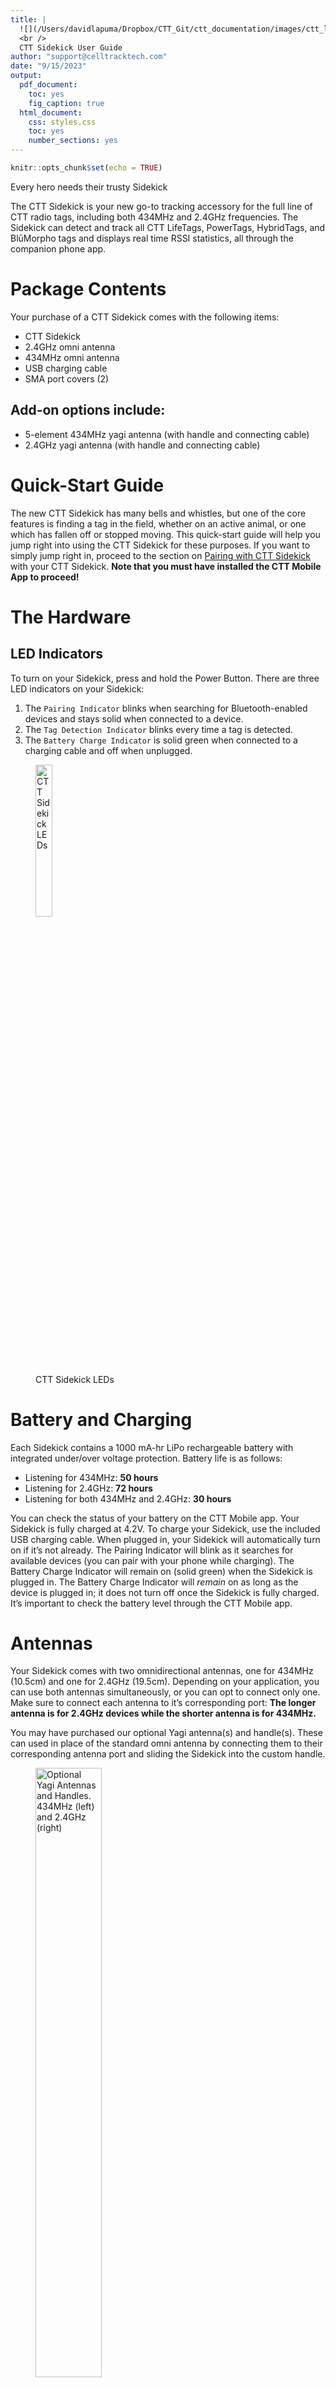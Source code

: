 ```yaml
---
title: |
  ![](/Users/davidlapuma/Dropbox/CTT_Git/ctt_documentation/images/ctt_logo.png){width=3in}  
  <br />
  CTT Sidekick User Guide
author: "support@celltracktech.com"
date: "9/15/2023"
output:
  pdf_document:
    toc: yes
    fig_caption: true
  html_document:
    css: styles.css
    toc: yes
    number_sections: yes
---
```


```r
knitr::opts_chunk$set(echo = TRUE)
```

\newpage

<p class="pullquote">Every hero needs their trusty Sidekick</p>

The CTT Sidekick is your new go-to tracking accessory for the full line of CTT radio tags, including both 434MHz and 2.4GHz frequencies. The Sidekick can detect and track all CTT LifeTags, PowerTags, HybridTags, and BlūMorpho tags and displays real time RSSI statistics, all through the companion phone app. 

# Package Contents

Your purchase of a CTT Sidekick comes with the following items: 

* CTT Sidekick 
* 2.4GHz omni antenna
* 434MHz omni antenna
* USB charging cable
* SMA port covers (2)

## Add-on options include:

* 5-element 434MHz yagi antenna (with handle and connecting cable)
* 2.4GHz yagi antenna (with handle and connecting cable)


# Quick-Start Guide

The new CTT Sidekick has many bells and whistles, but one of the core features is finding a tag in the field, whether on an active animal, or one which has fallen off or stopped moving. This quick-start guide will help you jump right into using the CTT Sidekick for these purposes. If you want to simply jump right in, proceed to the section on [Pairing with CTT Sidekick] with your CTT Sidekick. **Note that you must have installed the CTT Mobile App to proceed!**

# The Hardware

## LED Indicators

To turn on your Sidekick, press and hold the Power Button. There are three LED indicators on your Sidekick:

1. The `Pairing Indicator` blinks when searching for Bluetooth-enabled devices and stays solid when connected to a device.
2. The `Tag Detection Indicator` blinks every time a tag is detected.
3. The `Battery Charge Indicator` is solid green when connected to a charging cable and off when unplugged.
 
![CTT Sidekick LEDs](/Users/davidlapuma/Library/CloudStorage/Dropbox/CTT_Git/ctt_documentation/images/Sidekick_LEDs.jpg){#id .class width=25%}

# Battery and Charging

Each Sidekick contains a 1000 mA-hr LiPo rechargeable battery with integrated under/over voltage protection. Battery life is as follows:

  * Listening for 434MHz: **50 hours**
  * Listening for 2.4GHz: **72 hours**
  * Listening for both 434MHz and 2.4GHz: **30 hours**
 
You can check the status of your battery on the CTT Mobile app. Your Sidekick is fully charged at 4.2V. To charge your Sidekick, use the included USB charging cable. When plugged in, your Sidekick will automatically turn on if it's not already. The Pairing Indicator will blink as it searches for available devices (you can pair with your phone while charging). The Battery Charge Indicator will remain on (solid green) when the Sidekick is plugged in. The Battery Charge Indicator will *remain* on as long as the device is plugged in; it does not turn off once the Sidekick is fully charged. It's important to check the battery level through the CTT Mobile app. 

<!-- Any idea how long it takes to charge? -->

# Antennas

Your Sidekick comes with two omnidirectional antennas, one for 434MHz (10.5cm) and one for 2.4GHz (19.5cm). Depending on your application, you can use both antennas simultaneously, or you can opt to connect only one. Make sure to connect each antenna to it's corresponding port: **The longer antenna is for 2.4GHz devices while the shorter antenna is for 434MHz.** 

You may have purchased our optional Yagi antenna(s) and handle(s). These can used in place of the standard omni antenna by connecting them to their corresponding antenna port and sliding the Sidekick into the custom handle. 

![Optional Yagi Antennas and Handles. 434MHz (left) and 2.4GHz (right)](/Users/davidlapuma/Library/CloudStorage/Dropbox/CTT_Git/ctt_documentation/images/sidekick_yagiAntennas.JPG){#id .class width=50%}

![Optional 434MHz Yagi and custom handle with Sidekick locked in. *Also note the 2.4GHz omni antenna still attached.*](/Users/davidlapuma/Library/CloudStorage/Dropbox/CTT_Git/ctt_documentation/images/sidekick_434MHzYagi.JPG){#id .class width=50%}

## Storing your Sidekick

While your CTT Sidekick is very robust and field-tested, we recommend storing your Sidekick with the antennas disconnected from the SMA ports to avoid any unintended and excessive pressure on the connectors. As well, you should also use the two dust covers to protect your SMA ports when not in use.


# Mobile Application - CTT Mobile

To use the CTT Sidekick, you will need to install the CTT Mobile app on your Android or iOS device. CTT Mobile is your working interface with the CTT Sidekick.


## Installing CTT Mobile

CTT Mobile is available for download on the iOS AppStore and Google PlayStore.


## Pairing with CTT Sidekick

To begin using your CTT Sidekick, you'll need to pair your smartphone (or other smart device) to the Sidekick using the CTT Mobile app. Please follow the instructions below:

 1. From the home screen of CTT Mobile, select the Connect Device launch tile.

![CTT Mobile Home Screen](/Users/davidlapuma/Library/CloudStorage/Dropbox/CTT_Git/ctt_documentation/images/CTT Mobile_1.jpg){#id .class width=25%}

 
 2. Tap the Start Scan button and a list of available devices will appear.

![Start Scan Screen](/Users/davidlapuma/Library/CloudStorage/Dropbox/CTT_Git/ctt_documentation/images/CTT Mobile_2.jpg){#id .class width=25%}

 
 3. The CTT Sidekick will be listed as **CTT Sidekick (XXXXXXXX)** in the available devices list, where XXXXXXXX is the unique identifier of your CTT Sidekick. Find the your Sidekick in the list and tap Connect. 

![Device Screen](/Users/davidlapuma/Library/CloudStorage/Dropbox/CTT_Git/ctt_documentation/images/CTT Mobile_3.jpg){#id .class width=25%}

 4. Once pairing is complete, the mobile application will notify you. Tap ``Go'' to continue to the CTT Sidekick Main Hub screen.

![Pairing Complete Confirmation](/Users/davidlapuma/Library/CloudStorage/Dropbox/CTT_Git/ctt_documentation/images/CTT Mobile_4.jpg){#id .class width=25%} ![CTT Sidekick Main Hub Screen](/Users/davidlapuma/Library/CloudStorage/Dropbox/CTT_Git/ctt_documentation/images/CTT Mobile_5.jpg){#id .class width=25%}


# Sidekick Operation

After pairing is complete, you will see the CTT Sidekick Main Hub screen (see figure above). Please note, the Home button at the bottom right will exit the Sidekick Hub and return you to the homescreen for CTT Mobile. You will need to reconnect to your Sidekick from there. 


## Calibrate Compass

![Compass Calibration Screen](/Users/davidlapuma/Library/CloudStorage/Dropbox/CTT_Git/ctt_documentation/images/sidekick_compassCalib1.PNG){#id .class width=25%} ![Compass Calibration Complete](/Users/davidlapuma/Library/CloudStorage/Dropbox/CTT_Git/ctt_documentation/images/sidekick_compassCalib2.PNG){#id .class width=25%} ![Compass Calibration Saved](/Users/davidlapuma/Library/CloudStorage/Dropbox/CTT_Git/ctt_documentation/images/sidekick_calibrationSaved.PNG){#id .class width=25%}

![](/Users/davidlapuma/Library/CloudStorage/Dropbox/CTT_Git/ctt_documentation/images/sidekick_CompassNotCalib.PNG){#id .class width=25%} ![](/Users/davidlapuma/Library/CloudStorage/Dropbox/CTT_Git/ctt_documentation/images/sidekick_calibratedCompass.PNG){#id .class width=25%}



## Detect Tags

The main feature of the CTT Sidekick is its ability to detect radio tags.  From the CTT Sidekick Main Hub screen select the ``Detect'' launch tile to navigate to the Tag List screen.  

At the very top right of the Detect Tags screen, in the header, are two small buttons:

* **`X`** - This button clears the Detection List. You may find this useful when you have scaanned an area where you had multiple detections, but then move to a new area, just to see only the tags currently within range of your Sidekick.

* **`Location Icon`** - This button toggles whether you enable Location Services, which are required for localizing tags in map view, as well as for other features. You can turn this off to save battery life when you're not actively tracking tags.

Also at the top of the Tag List screen there are three larger buttons:

* **`2.4GHz`** - This button toggles the 2.4GHz radio receiver on and off.  When the radio is on the icon and text will be green when it is off the icon and text will be grey.

* **`434MHz`** - This button toggles the 434MHz radio receiver on and off.  When the radio is on the icon and text will be green when it is off the icon and text will be grey.

* **`Record/Stop`** - This button starts and stops the recording of tag detections.  When recording is in progress all tag detections will be written to a csv file along with the current location recorded from your mobile device's GPS receiver.

Just below the row of buttons you'll find the a row with actions for sorting and filtering the tag list:

* **`Tag List Sort Options`** - Tapping this button will display a list of options for sorting the tag list.

![Tag Sort Options](/Users/davidlapuma/Library/CloudStorage/Dropbox/CTT_Git/ctt_documentation/images/ sidekick_sort.PNG){#id .class width=25%}


* **`Tag ID Search`** - Use this text box to search the tag list by tag Id.  You can search by partial tag Id.  Search is not case-sensitive.

![Tag ID Search](/Users/davidlapuma/Library/CloudStorage/Dropbox/CTT_Git/ctt_documentation/images/sidekick_searchTagID.PNG){#id .class width=25%}

* **`Tag Count`** - You will see two numbers ``X / Y''.  Where Y is total number of tags detected since starting the app and X is number currently being displayed due to list filtering such as searching for a tag Id.

Clicking on an individual tag opens up the chart for that tag, as well as several more options:

![](/Users/davidlapuma/Library/CloudStorage/Dropbox/CTT_Git/ctt_documentation/images/sidekick_DetectTag.PNG){#id .class width=25%}

**`Chart Type`**: Options include `RSSI vs. Time`, `RSSI Histogram`, `Solar Voltage`, `Temperature`

**`Change Over Time`**: Options include `10s`, `30s`, `1min`, `2min`, `5min`

**`Map`**: Opens the `Map` window

**`Localization`**: Opens the `Localization` window

**`Calibrate`**: Opens the `Calibration` window

## Map View
![](/Users/davidlapuma/Library/CloudStorage/Dropbox/CTT_Git/ctt_documentation/images/sidekick_DetectTag.PNG){#id .class width=25%}
![](/Users/davidlapuma/Library/CloudStorage/Dropbox/CTT_Git/ctt_documentation/images/sidekickMap_YagiAntTip.PNG){#id .class width=25%}
![](/Users/davidlapuma/Library/CloudStorage/Dropbox/CTT_Git/ctt_documentation/images/sidekickMap_YagiAnt.PNG){#id .class width=25%}
![](/Users/davidlapuma/Library/CloudStorage/Dropbox/CTT_Git/ctt_documentation/images/sidekickMap_ConnectOmniTip.PNG){#id .class width=25%}
![](/Users/davidlapuma/Library/CloudStorage/Dropbox/CTT_Git/ctt_documentation/images/sidekickMap_OmniAnt.PNG){#id .class width=25%}
![](/Users/davidlapuma/Library/CloudStorage/Dropbox/CTT_Git/ctt_documentation/images/sidekickMap_chooseAntenna.PNG){#id .class width=25%}

## Localization

![](/Users/davidlapuma/Library/CloudStorage/Dropbox/CTT_Git/ctt_documentation/images/sidekick_LocalizationWarn.PNG){#id .class width=25%}

![](/Users/davidlapuma/Library/CloudStorage/Dropbox/CTT_Git/ctt_documentation/images/sidekick_localization1.PNG){#id .class width=25%}
![](/Users/davidlapuma/Library/CloudStorage/Dropbox/CTT_Git/ctt_documentation/images/sidekick_localizationFinal.PNG){#id .class width=25%}

<!-- ![](){#id .class width=25%} -->

![Example of optimal Sidekick orientation for using localization](/Users/davidlapuma/Library/CloudStorage/Dropbox/CTT_Git/ctt_documentation/images/localization_orientation.png){#id .class width=50%}


## Calibrating RSSI vs.  Distance
![Example of tag calibration attenuation](/Users/davidlapuma/Library/CloudStorage/Dropbox/CTT_Git/ctt_documentation/images/calibration_atten_diagram.png){#id .class width=50%}

![](/Users/davidlapuma/Library/CloudStorage/Dropbox/CTT_Git/ctt_documentation/images/sidekick_calibrateTag.PNG){#id .class width=25%}


## RSSI vs.  Distance Fit Parameters

![](/Users/davidlapuma/Library/CloudStorage/Dropbox/CTT_Git/ctt_documentation/images/sk_localization_choose_alg.PNG){#id .class width=25%}

![](/Users/davidlapuma/Library/CloudStorage/Dropbox/CTT_Git/ctt_documentation/images/sk_localization_chooseParam.PNG){#id .class width=25%}
![](/Users/davidlapuma/Library/CloudStorage/Dropbox/CTT_Git/ctt_documentation/images/sk_localization_chooseModel.PNG){#id .class width=25%}
![](/Users/davidlapuma/Library/CloudStorage/Dropbox/CTT_Git/ctt_documentation/images/sk_localization_paramDesc.PNG){#id .class width=25%}
![](/Users/davidlapuma/Library/CloudStorage/Dropbox/CTT_Git/ctt_documentation/images/sk_localization_ParamSets.PNG){#id .class width=25%}


## Firmware Updates

# Conclusion

In conclusion the CTT Sidekick is freaking sweet!!!

\newpage

# Revision History

## Rev.  0.0.0 - (4/20/2022)

* Dude,  like some stuff totally changed man

# Bibliography



